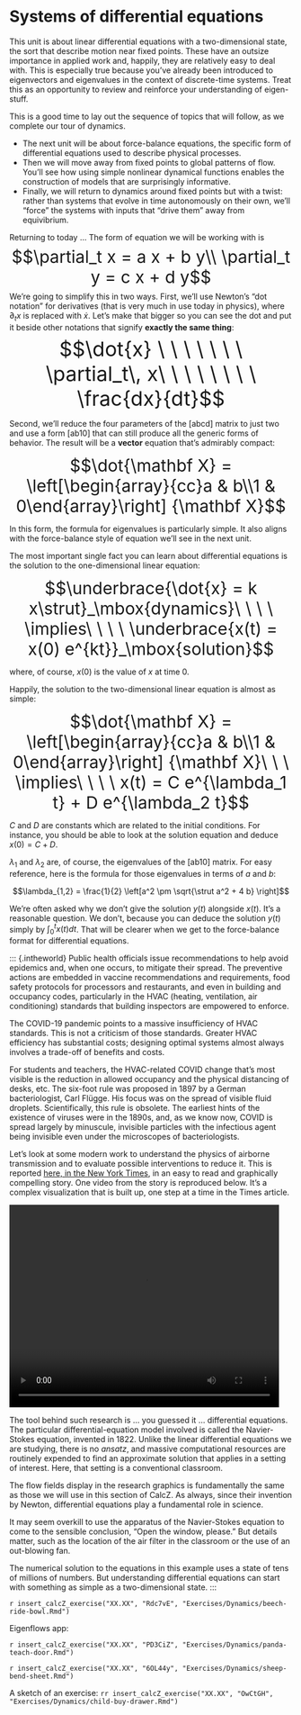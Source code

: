 # Systems of differential equations

This unit is about linear differential equations with a two-dimensional state, the sort that describe motion near fixed points. These have an outsize importance in applied work and, happily, they are relatively easy to deal with. This is especially true because you've already been introduced to eigenvectors and eigenvalues in the context of discrete-time systems. Treat this as an opportunity to review and reinforce your understanding of eigen-stuff.

This is a good time to lay out the sequence of topics that will follow, as we complete our tour of dynamics.

* The next unit will be about force-balance equations, the specific form of differential equations used to describe physical processes.
* Then we will move away from fixed points to global patterns of flow. You'll see how using simple nonlinear dynamical functions enables the construction of models that are surprisingly informative.
* Finally, we will return to dynamics around fixed points but with a twist: rather than systems that evolve in time autonomously on their own, we'll "force" the systems with inputs that "drive them" away from equivibrium.

Returning to today ... The form of equation we will be working with is
<div style="font-size: 30px; text-align:center;">$$\partial_t x = a x + b y\\
\partial_t y = c x + d y$$</div>

We're going to simplify this in two ways. First, we'll use Newton's "dot notation" for derivatives (that is very much in use today in physics), where $\partial_t x$ is replaced with $\dot{x}$. Let's make that bigger so you can see the dot and put it beside other notations that signify **exactly the same thing**:
<div style="font-size: 36px; text-align:center;">$$\dot{x} \ \ \ \ \ \ \ \partial_t\, x\ \ \ \ \ \ \ \ \frac{dx}{dt}$$</div>

Second, we'll reduce the four parameters of the [abcd] matrix to just two and use a form [ab10] that can still produce all the generic forms of behavior. The result will be a **vector** equation that's admirably compact:

<div style="font-size: 30px; text-align:center;">$$\dot{\mathbf X} = \left[\begin{array}{cc}a & b\\1 & 0\end{array}\right] {\mathbf X}$$</div>
In this form, the formula for eigenvalues is particularly simple. It also aligns with the force-balance style of equation we'll see in the next unit.

The most important single fact you can learn about differential equations is the solution to the one-dimensional linear equation:

<div style="font-size: 30px; text-align:center;">$$\underbrace{\dot{x} = k x\strut}_\mbox{dynamics}\ \ \ \ \implies\ \ \ \ \underbrace{x(t) = x(0) e^{kt}}_\mbox{solution}$$</div> where, of course, $x(0)$ is the value of $x$ at time 0.

Happily, the solution to the two-dimensional linear equation is almost as simple:

<div style="font-size: 30px; text-align:center;">
$$\dot{\mathbf X} = \left[\begin{array}{cc}a & b\\1 & 0\end{array}\right] {\mathbf X}\ \ \ \implies\ \ \ \ x(t) = C e^{\lambda_1 t} + D e^{\lambda_2 t}$$</div>

$C$ and $D$ are constants which are related to the initial conditions. For instance, you should be able to look at the solution equation and deduce $x(0) = C + D$.

$\lambda_1$ and $\lambda_2$ are, of course, the eigenvalues of the [ab10] matrix. For easy reference, here is the formula for those eigenvalues in terms of $a$ and $b$:

$$\lambda_{1,2} = \frac{1}{2} \left[a^2 \pm \sqrt{\strut a^2 + 4 b} \right]$$

::: {.why}
We're often asked why we don't give the solution $y(t)$ alongside $x(t)$. It's a reasonable question. We don't, because you can deduce the solution $y(t)$ simply by $\int_0^t x(t) dt$. That will be clearer when we get to the force-balance format for differential equations.
:::


::: {.intheworld}
Public health officials issue recommendations to help avoid epidemics and, when one occurs, to mitigate their spread. The preventive actions are embedded in vaccine recommendations and requirements, food safety protocols for processors and restaurants, and even in building and occupancy codes, particularly in the HVAC (heating, ventilation, air conditioning) standards that building inspectors are empowered to enforce.

The COVID-19 pandemic points to a massive insufficiency of HVAC standards. This is not a criticism of those standards. Greater HVAC efficiency has substantial costs; designing optimal systems almost always involves a trade-off of benefits and costs.

For students and teachers, the HVAC-related COVID change that's most visible is the reduction in allowed occupancy and the physical distancing of desks, etc. The six-foot rule was proposed in 1897 by a German bacteriologist, Carl Flügge. His focus was on the spread of visible fluid droplets. Scientifically, this rule is obsolete. The earliest hints of the existence of viruses were in the 1890s, and, as we know now, COVID is spread largely by minuscule, invisible particles with the infectious agent being invisible even under the microscopes of bacteriologists.

Let's look at some modern work to understand the physics of airborne transmission and to evaluate possible interventions to reduce it. This is reported [here, in the New York Times](https://www.nytimes.com/interactive/2021/02/26/science/reopen-schools-safety-ventilation.html), in an easy to read and graphically compelling story. One video from the story is reproduced below. It's a complex visualization that is built up, one step at a time in the Times article.

<video width="480" height="360" controls>
  <source src="www/92072_1_classroom-covid-hp-promo_wg_720p.mp4" type="video/mp4">
</video>

The tool behind such research is ... you guessed it ... differential equations. The particular differential-equation model involved is called the Navier-Stokes equation, invented in 1822. Unlike the linear differential equations we are studying, there is no *ansatz*, and massive computational resources are routinely expended to find an approximate solution that applies in a setting of interest. Here, that setting is a conventional classroom.

The flow fields display in the research graphics is fundamentally the same as those we will use in this section of CalcZ. As always, since their invention by Newton, differential equations play a fundamental role in science.

It may seem overkill to use the apparatus of the Navier-Stokes equation to come to the sensible conclusion, "Open the window, please." But details matter, such as the location of the air filter in the classroom or the use of an out-blowing fan.

The numerical solution to the equations in this example uses a state of tens of millions of numbers. But understanding differential equations can start with something as simple as a two-dimensional state.
:::







`r insert_calcZ_exercise("XX.XX", "Rdc7vE", "Exercises/Dynamics/beech-ride-bowl.Rmd")`

Eigenflows app:


`r insert_calcZ_exercise("XX.XX", "PD3CiZ", "Exercises/Dynamics/panda-teach-door.Rmd")`

`r insert_calcZ_exercise("XX.XX", "6OL44y", "Exercises/Dynamics/sheep-bend-sheet.Rmd")`

A sketch of an exercise:
`rr insert_calcZ_exercise("XX.XX", "OwCtGH", "Exercises/Dynamics/child-buy-drawer.Rmd")`



